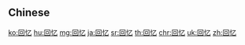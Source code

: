 {{also|回憶}}
==Chinese==
{{zh-see|回憶}}

[[ko:回忆]]
[[hu:回忆]]
[[mg:回忆]]
[[ja:回忆]]
[[sr:回忆]]
[[th:回忆]]
[[chr:回忆]]
[[uk:回忆]]
[[zh:回忆]]